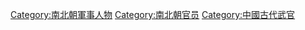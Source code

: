 [[Category:南北朝軍事人物|Category:南北朝軍事人物]]
[[Category:南北朝官员|Category:南北朝官员]]
[[Category:中國古代武官|Category:中國古代武官]]